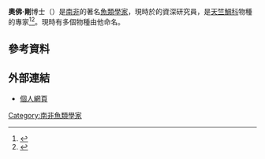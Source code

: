 '''奧佛·剛'''博士（{{lang|af|Dr. '''Ofer Gon'''}}）是[[南非|南非]]的著名[[魚類學家|魚類學家]]，現時於{{link-en|南非水生生物研究所|South African Institute for Aquatic Biodiversity}}的資深研究員，是[[天竺鯛科|天竺鯛科]]物種的專家<ref>{{cite web |url=http://fishdb.sinica.edu.tw/chi/document/%E7%AC%AC%E5%85%AD%E5%B1%86%E5%8D%B0%E5%BA%A6%E5%A4%AA%E5%B9%B3%E6%B4%8B.htm?PHPSESSID=vdm0gqe0m0og6oflqvlielhs00 |title=第六屆印度太平洋魚類國際學術會議 |language=zh-hant |year=2004 |accessdate=2014-05-26 |deadurl=yes |archiveurl=https://web.archive.org/web/20140527220123/http://fishdb.sinica.edu.tw/chi/document/%E7%AC%AC%E5%85%AD%E5%B1%86%E5%8D%B0%E5%BA%A6%E5%A4%AA%E5%B9%B3%E6%B4%8B.htm?PHPSESSID=vdm0gqe0m0og6oflqvlielhs00 |archivedate=2014-05-27 }}</ref><ref>{{cite web |url=http://report.nat.gov.tw/ReportFront/report_download.jspx?sysId=C10200909&fileNo=001 |title=出國報告（出國類別：考察/收集資料、研究）:赴南非水生生物學研究所考察、收集腔棘魚特展資料暨研究 |author=何宣慶 |date=2013-08-06 |accessdate=2014-05-26 |language=zh-hant |archive-url=https://web.archive.org/web/20160304060807/http://report.nat.gov.tw/ReportFront/report_download.jspx?sysId=C10200909&fileNo=001 |archive-date=2016-03-04 |dead-url=yes }}</ref>。現時有多個物種由他命名。

==參考資料==
{{reflist}}

==外部連結==
* [http://www.saiab.ac.za/ofer-gon.htm 個人網頁] {{Wayback|url=http://www.saiab.ac.za/ofer-gon.htm |date=20201126015403 }}
[[Category:南非魚類學家|Category:南非魚類學家]]